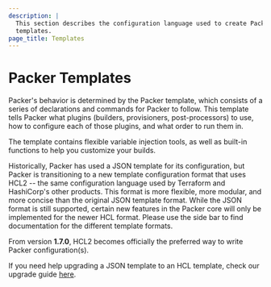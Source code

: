 ```yaml
---
description: |
  This section describes the configuration language used to create Packer
  templates.
page_title: Templates
---
```


# Packer Templates

Packer's behavior is determined by the Packer template, which consists of a
series of declarations and commands for Packer to follow. This template tells
Packer what plugins (builders, provisioners, post-processors) to use, how to
configure each of those plugins, and what order to run them in.

The template contains flexible variable injection tools, as well as built-in
functions to help you customize your builds.

Historically, Packer has used a JSON template for its configuration, but Packer
is transitioning to a new template configuration format that uses HCL2 -- the
same configuration language used by Terraform and HashiCorp's other products.
This format is more flexible, more modular, and more concise than the original
JSON template format. While the JSON format is still supported, certain
new features in the Packer core will only be implemented for the newer HCL
format. Please use the side bar to find documentation for the different
template formats.

From version **1.7.0**, HCL2 becomes officially the preferred way to write Packer
configuration(s).

If you need help upgrading a JSON template to an HCL template, check
our upgrade guide [here](/guides/hcl/from-json-v1).

